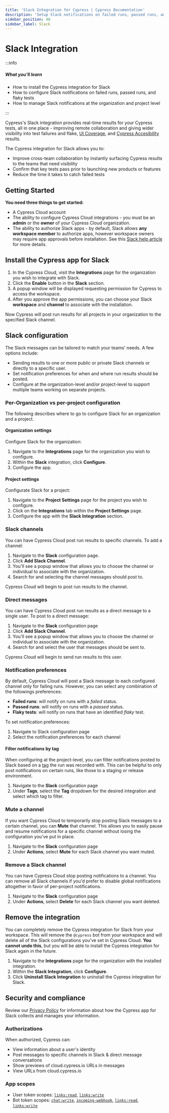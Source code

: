 ```yaml
---
title: 'Slack Integration for Cypress | Cypress Documentation'
description: 'Setup Slack notifications on failed runs, passed runs, and flaky tests for your Cypress Cloud organization and projects.'
sidebar_position: 40
sidebar_label: Slack
---
```


# Slack Integration

:::info

##### <Icon name="question-circle" color="#42a1c0" /> What you'll learn

- How to install the Cypress integration for Slack
- How to configure Slack notifications on failed runs, passed runs, and flaky tests
- How to manage Slack notifications at the organization and project level

:::

Cypress's Slack integration provides real-time results for your Cypress tests, all in one place - improving remote 
collaboration and giving wider visibility into test failures and flake, [UI Coverage](/ui-coverage/get-started/introduction), 
and [Cypress Accesibility]((/accessibility/get-started/introduction)) results.

The Cypress integration for Slack allows you to:

- Improve cross-team collaboration by instantly surfacing Cypress results to the teams that need visibility
- Confirm that key tests pass prior to launching new products or features
- Reduce the time it takes to catch failed tests

<DocsVideo
  src="https://www.youtube.com/embed/hnDPz7dognY?si=PRRy4f5n6f1jzfVJ"
  title="Cypress app for Slack"
/>

## Getting Started

**You need three things to get started:**

- A Cypress Cloud account
- The ability to configure Cypress Cloud integrations - you must be an **admin** or the **owner** of your Cypress Cloud organization.
- The ability to authorize Slack apps - by default, Slack allows **any workspace member** to authorize apps, 
however workspace owners may require app approvals before installation. See this [Slack help article](https://slack.com/help/articles/202035138-Add-apps-to-your-Slack-workspace) for more details.

## Install the Cypress app for Slack

1. In the Cypress Cloud, visit the **Integrations** page for the organization you wish to integrate with Slack.
2. Click the **Enable** button in the **Slack** section.
3. A popup window will be displayed requesting permission for Cypress to access the
   workspace.
4. After you approve the app permissions, you can choose your Slack **workspace** and **channel** to
   associate with the installation.

Now Cypress will post run results for all projects in your organization to the specified Slack channel.

## Slack configuration

The Slack messages can be tailored to match your teams' needs. A few options include:

- Sending results to one or more public or private Slack channels or directly to a specific user.
- Set notification preferences for when and where run results should be posted.
- Configure at the organization-level and/or project-level to support multiple teams working on separate projects.

### Per-Organization vs per-project configuration

The following describes where to go to configure Slack for an organization and a project. 

#### Organization settings

Configure Slack for the organization:

1. Navigate to the **Integrations** page for the organization you wish to configure.
2. Within the **Slack** integration, click **Configure**.
3. Configure the app.

#### Project settings

Configurate Slack for a project:

1. Navigate to the **Project Settings** page for the project you wish to configure.
2. Click on the **Integrations** tab within the **Project Settings** page.
3. Configure the app with the **Slack Integration** section.

### Slack channels

You can have Cypress Cloud post run results to specific channels. To add a
channel:

1. Navigate to the **Slack** configuration page.
2. Click **Add Slack Channel**.
3. You'll see a popup window that allows you to choose the channel or individual to associate with the organization.
4. Search for and selecting the channel messages should post to.

Cypress Cloud will begin to post run results to the channel.

### Direct messages

You can have Cypress Cloud post run results as a direct message to a single user. To post to a direct message:

1. Navigate to the **Slack** configuration page
2. Click **Add Slack Channel**.
3. You'll see a popup window that allows you to choose the channel or individual to associate
   with the organization.
4. Search for and select the user that messages should be sent to.

Cypress Cloud will begin to send run results to this user.

### Notification preferences

By default, Cypress Cloud will post a Slack message to each configured channel
only for failing runs. However, you can select any combination of the followings preferences:

- **Failed runs**: will notify on runs with a *failed* status.
- **Passed runs**: will notify on runs with a *passed* status.
- **Flaky tests**: will notify on runs that have an identified *flaky* test.

To set notification preferences:

1. Navigate to Slack configuration page
2. Select the notification preferences for each channel

#### Filter notifications by tag

When configuring at the project-level, you can filter notifications posted to Slack based on a
[tag](/app/references/command-line#cypress-run-tag-lt-tag-gt) the run was
recorded with. This can be helpful to only post notifications on certain runs,
like those to a staging or release environment.

1. Navigate to the **Slack** configuration page
2. Under **Tags**, select the **Tag** dropdown for the desired integration and
   select which tag to filter.

### Mute a channel

If you want Cypress Cloud to temporarily stop posting Slack messages to a
certain channel, you can **Mute** that channel. This allows you to easily pause
and resume notifications for a specific channel without losing the configuration
you've put in place.

1. Navigate to the **Slack** configuration page
2. Under **Actions**, select **Mute** for each Slack channel you want
   muted.

### Remove a Slack channel

You can have Cypress Cloud stop posting notifications to a channel. You can
remove all Slack channels if you'd prefer to disable global notifications
altogether in favor of per-project notifications.

1. Navigate to the **Slack** configuration page
2. Under **Actions**, select **Delete** for each Slack channel you want
   deleted.

## Remove the integration

You can completely remove the Cypress integration for Slack from your workspace.
This will remove the `@cypress` bot from your workspace and will delete all of the
Slack configurations you've set in Cypress Cloud. **You cannot undo this**, but you
will be able to install the Cypress integration for Slack again in the future.

1. Navigate to the **Integrations** page for the organization with the installed
   integration.
2. Within the **Slack Integration**, click **Configure**.
3. Click **Uninstall Slack Integration** to uninstall the Cypress integration
   for Slack.

## Security and compliance

Review our [Privacy Policy](https://on.cypress.io/privacy-policy) for information about how the Cypress app for Slack collects and
manages your information.

### Authorizations

When authorized, Cypress can:

- View information about a user's identity
- Post messages to specific channels in Slack & direct message conversations
- Show previews of cloud.cypress.io URLs in messages
- View URLs from cloud.cypress.io

### App scopes

- User token scopes: [`links:read`](https://api.slack.com/scopes/links:read), [`links:write`](https://api.slack.com/scopes/links:write)
- Bot token scopes: [`chat:write`](https://api.slack.com/scopes/chat:write), [`incoming-webhook`](https://api.slack.com/scopes/incoming-webhook), [`links:read`](https://api.slack.com/scopes/links:read), [`links:write`](https://api.slack.com/scopes/links:write)